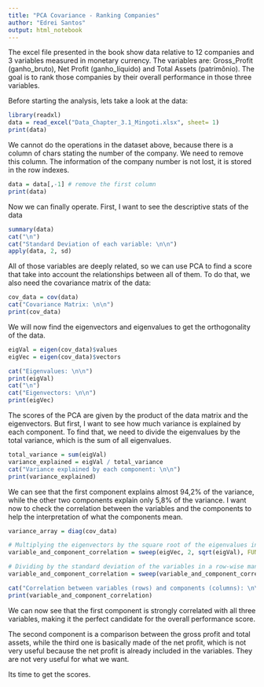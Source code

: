 ```yaml
---
title: "PCA Covariance - Ranking Companies"
author: "Edrei Santos"
output: html_notebook
---
```


  The excel file presented in the book show data relative to 12 companies and 3 variables measured in monetary currency. The variables are: Gross_Profit (ganho_bruto), Net Profit (ganho_líquido) and Total Assets (patrimônio). The goal is to rank those companies by their overall performance in those three variables.

  Before starting the analysis, lets take a look at the data:

```r
library(readxl)
data = read_excel("Data_Chapter_3.1_Mingoti.xlsx", sheet= 1)
print(data)
```
   We cannot do the operations in the dataset above, because there is a column of chars stating the number of the company. We need to remove this column. The information of the company number is not lost, it is stored in the row indexes.
   
```r
data = data[,-1] # remove the first column
print(data)
```
   Now we can finally operate. First, I want to see the descriptive stats of the data
   
```r
summary(data)
cat("\n")
cat("Standard Deviation of each variable: \n\n")
apply(data, 2, sd)
```
   All of those variables are deeply related, so we can use PCA to find a score that take into account the relationships between all of them. To do that, we also need the covariance matrix of the data:
   
```r
cov_data = cov(data)
cat("Covariance Matrix: \n\n")
print(cov_data)
```
   We will now find the eigenvectors and eigenvalues to get the orthogonality of the data.
   
```r
eigVal = eigen(cov_data)$values
eigVec = eigen(cov_data)$vectors

cat("Eigenvalues: \n\n")
print(eigVal)
cat("\n")
cat("Eigenvectors: \n\n")
print(eigVec)
```
  The scores of the PCA are given by the product of the data matrix and the eigenvectors. But first, I want to see how much variance is explained by each component. To find that, we need to divide the eigenvalues by the total variance, which is the sum of all eigenvalues.
```r
total_variance = sum(eigVal)
variance_explained = eigVal / total_variance
cat("Variance explained by each component: \n\n")
print(variance_explained)
```
  We can see that the first component explains almost 94,2% of the variance, while the other two components explain only 5,8% of the variance. I want now to check the correlation between the variables and the components to help the interpretation of what the components mean.
  
```r
variance_array = diag(cov_data)

# Multiplying the eigenvectors by the square root of the eigenvalues in a column-wise manner
variable_and_component_correlation = sweep(eigVec, 2, sqrt(eigVal), FUN = "*")

# Dividing by the standard deviation of the variables in a row-wise manner
variable_and_component_correlation = sweep(variable_and_component_correlation, 1, sqrt(variance_array), FUN = "/")

cat("Correlation between variables (rows) and components (columns): \n\n")
print(variable_and_component_correlation)
```
  We can now see that the first component is strongly correlated with all three variables, making it the perfect candidate for the overall performance score. 
  
  The second component is a comparison between the gross profit and total assets, while the third one is basically made of the net profit, which is not very useful because the net profit is already included in the variables. They are not very useful for what we want.
  
  Its time to get the scores.
  
```r

```
  
  